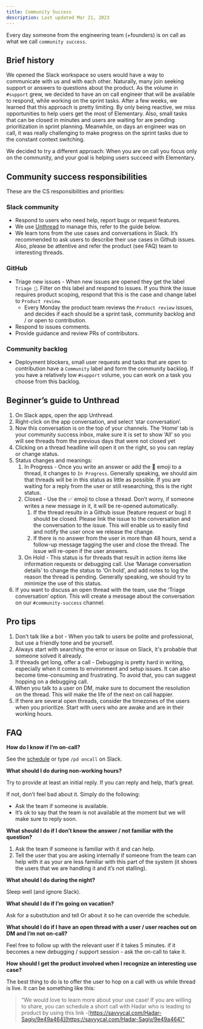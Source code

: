 ```yaml
---
title: Community Success
description: Last updated Mar 21, 2023
---
```


Every day someone from the engineering team (+founders) is on call as what we call `community success`.

## Brief history

We opened the Slack workspace so users would have a way to communicate with us and with each other. Naturally, many join seeking support or answers to questions about the product. As the volume in `#support` grew, we decided to have an on call engineer that will be available to respond, while working on the sprint tasks.
After a few weeks, we learned that this approach is pretty limiting. By only being reactive, we miss opportunities to help users get the most of Elementary. Also, small tasks that can be closed in minutes and users are waiting for are pending prioritization in sprint planning. Meanwhile, on days an engineer was on call, it was really challenging to make progress on the sprint tasks due to the constant context switching.

We decided to try a different approach: When you are on call you focus only on the community, and your goal is helping users succeed with Elementary.


## Community success responsibilities

These are the CS responsibilities and priorities:  

### Slack community
  - Respond to users who need help, report bugs or request features.
  - We use [Unthread](https://unthread.io/) to manage this, refer to the guide below.
  - We learn tons from the use cases and conversations in Slack. It’s recommended to ask users to describe their use cases in Github issues. Also, please be attentive and refer the product (see FAQ) team to interesting threads.

### GitHub
  - Triage new issues - When new issues are opened they get the label `Triage 👀`. Filter on this label and respond to issues. If you think the issue requires product scoping, respond that this is the case and change label to `Product review`.
    - Every Monday the product team reviews the `Product review` issues, and decides if each should be a sprint task, community backlog and / or open to contribution.
  - Respond to issues comments.
  - Provide guidance and review PRs of contributors.
     
### Community backlog
  - Deployment blockers, small user requests and tasks that are open to contribution have a `Community` label and form the community backlog. If you have a relatively low `#support` volume, you can work on a task you choose from this backlog.


## Beginner’s guide to Unthread

1. On Slack apps, open the app Unthread.
2. Right-click on the app conversation, and select ‘star conversation‘.
3. Now this conversation is on the top of your channels. The ‘Home‘ tab is your community success inbox, make sure it is set to show ‘All‘ so you will see threads from the previous days that were not closed yet
4. Clicking on a thread headline will open it on the right, so you can replay or change status.
5. Status changes and meanings:
    1. In Progress - Once you write an answer or add the 👀 emoji to a thread, it changes to `In Progress`. Generally speaking, we should aim that threads will be in this status as little as possible. If you are waiting for a reply from the user or still researching, this is the right status.
    2. Closed - Use the ✅ emoji to close a thread. Don’t worry, if someone writes a new message in it, it will be re-opened automatically.
        1. If the thread results in a Github issue (feature request or bug) it should be closed. Please link the issue to the conversation and the conversation to the issue. This will enable us to easily find and notify the user once we release the change.
        2. If there is no answer from the user in more than 48 hours, send a follow-up message tagging the user and close the thread. The issue will re-open if the user answers.
    3. On Hold - This status is for threads that result in action items like information requests or debugging call. Use ‘Manage conversation details’ to change the status to ‘On hold’, and add notes to log the reason the thread is pending. Generally speaking, we should try to minimize the use of this status.
6. If you want to discuss an open thread with the team, use the ‘Triage conversation‘ option. This will create a message about the conversation on our `#community-success` channel. 


## Pro tips

1. Don’t talk like a bot - When you talk to users be polite and professional, but use a friendly tone and be yourself.
2. Always start with searching the error or issue on Slack, it's probable that someone solved it already.
3. If threads get long, offer a call - Debugging is pretty hard in writing, especially when it comes to environment and setup issues. It can also become time-consuming and frustrating. To avoid that, you can suggest hopping on a debugging call.
4. When you talk to a user on DM, make sure to document the resolution on the thread. This will make the life of the next on call happier.
5. If there are several open threads, consider the timezones of the users when you prioritize. Start with users who are awake and are in their working hours. 


## FAQ

**How do I know if I’m on-call?**

See the [schedule](https://elementary-data.pagerduty.com/schedules#PZFSKWF) or type `/pd oncall` on Slack.

**What should I do during non-working hours?**

Try to provide at least an initial reply. If you can reply and help, that’s great. 

If not, don’t feel bad about it. Simply do the following: 
  - Ask the team if someone is available.
  - It’s ok to say that the team is not available at the moment but we will make sure to reply soon.

**What should I do if I don’t know the answer / not familiar with the question?**

1. Ask the team if someone is familiar with it and can help.
2. Tell the user that you are asking internally if someone from the team can help with it as your are less familiar with this part of the system (it shows the users that we are handling it and it’s not stalling).

**What should I do during the night?**

Sleep well (and ignore Slack).

**What should I do if I’m going on vacation?**

Ask for a substitution and tell Or about it so he can override the schedule.

**What should I do if I have an open thread with a user / user reaches out on DM and I’m not on-call?**

Feel free to follow up with the relevant user if it takes 5 minutes. if it becomes a new debugging / support session - ask the on-call to take it.

**How should I get the product involved when I recognize an interesting use case?**

The best thing to do is to offer the user to hop on a call with us while thread is live. It can be something like this:

> “We would love to learn more about your use case! If you are willing to share, you can schedule a short call with Hadar who is leading to product by using this link -[https://savvycal.com/Hadar-Sagiv/9e49a464](https://savvycal.com/Hadar-Sagiv/9e49a464)”
>
